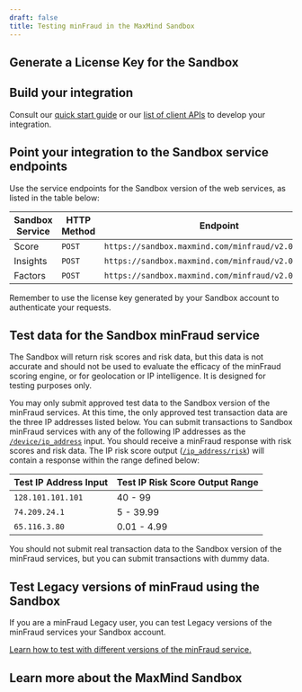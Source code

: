 ```yaml
---
draft: false
title: Testing minFraud in the MaxMind Sandbox
---
```



<SandboxIntro />

## Generate a License Key for the Sandbox

<SandboxLicenseKey />

## Build your integration

Consult our [quick start guide](/minfraud/evaluate-a-transaction?lang=en) or our
[list of client APIs](/minfraud/evaluate-a-transaction?lang=en#links-to-maxmind-client-apis)
to develop your integration.

## Point your integration to the Sandbox service endpoints

Use the service endpoints for the Sandbox version of the web services, as listed
in the table below:

| Sandbox Service | HTTP Method | Endpoint                                             |
| --------------- | ----------- | ---------------------------------------------------- |
| Score           | `POST`      | `https://sandbox.maxmind.com/minfraud/v2.0/score`    |
| Insights        | `POST`      | `https://sandbox.maxmind.com/minfraud/v2.0/insights` |
| Factors         | `POST`      | `https://sandbox.maxmind.com/minfraud/v2.0/factors`  |

Remember to use the license key generated by your Sandbox account to
authenticate your requests.

## Test data for the Sandbox minFraud service

<Alert type="info">
The Sandbox will return risk scores and risk data, but this data is not
accurate and should not be used to evaluate the efficacy of the minFraud
scoring engine, or for geolocation or IP intelligence. It is designed
for testing purposes only.
</Alert>

You may only submit approved test data to the Sandbox version of the minFraud
services. At this time, the only approved test transaction data are the three IP
addresses listed below. You can submit transactions to Sandbox minFraud services
with any of the following IP addresses as the
[`/device/ip_address`](/minfraud/api-documentation/requests?lang=en#schema--request--device__ip_address)
input. You should receive a minFraud response with risk scores and risk data.
The IP risk score output
([`/ip_address/risk`](/minfraud/api-documentation/responses?lang=en#schema--response--ip-address__risk))
will contain a response within the range defined below:

| Test IP Address Input | Test IP Risk Score Output Range |
| --------------------- | ------------------------------- |
| `128.101.101.101`     | 40 - 99                         |
| `74.209.24.1`         | 5 - 39.99                       |
| `65.116.3.80`         | 0.01 - 4.99                     |

You should not submit real transaction data to the Sandbox version of the
minFraud services, but you can submit transactions with dummy data.

## Test Legacy versions of minFraud using the Sandbox

If you are a minFraud Legacy user, you can test Legacy versions of the minFraud
services your Sandbox account.

[Learn how to test with different versions of the minFraud service.](/minfraud/minfraud-legacy?lang=en#select-the-proper-legacy-version-for-testing)

<SandboxLimits />

## Learn more about the MaxMind Sandbox

<SandboxLearnMore />
